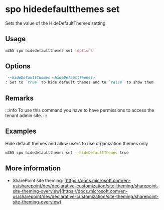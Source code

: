 
# spo hidedefaultthemes set

Sets the value of the HideDefaultThemes setting

## Usage

```sh
m365 spo hidedefaultthemes set [options]
```

## Options

```md defintion-list
`--hideDefaultThemes <hideDefaultThemes>`
: Set to `true` to hide default themes and to `false` to show them
```

<Global />

## Remarks

:::info
To use this command you have to have permissions to access the tenant admin site.
:::

## Examples

Hide default themes and allow users to use organization themes only

```sh
m365 spo hidedefaultthemes set --hideDefaultThemes true
```

## More information

- SharePoint site theming: [https://docs.microsoft.com/en-us/sharepoint/dev/declarative-customization/site-theming/sharepoint-site-theming-overview](https://docs.microsoft.com/en-us/sharepoint/dev/declarative-customization/site-theming/sharepoint-site-theming-overview)
